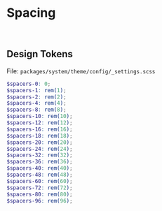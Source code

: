 
<Meta title='Blocks/Spacing' />

# Spacing

<br />

## Design Tokens

File: `packages/system/theme/config/_settings.scss`

```scss
$spacers-0: 0;
$spacers-1: rem(1);
$spacers-2: rem(2);
$spacers-4: rem(4);
$spacers-8: rem(8);
$spacers-10: rem(10);
$spacers-12: rem(12);
$spacers-16: rem(16);
$spacers-18: rem(18);
$spacers-20: rem(20);
$spacers-24: rem(24);
$spacers-32: rem(32);
$spacers-36: rem(36);
$spacers-40: rem(40);
$spacers-48: rem(48);
$spacers-60: rem(60);
$spacers-72: rem(72);
$spacers-80: rem(80);
$spacers-96: rem(96);
```
